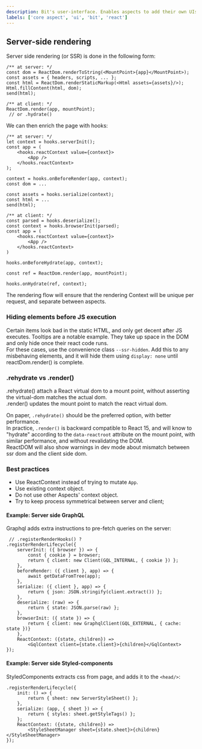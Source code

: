 ```yaml
---
description: Bit's user-interface. Enables aspects to add their own UIs.
labels: ['core aspect', 'ui', 'bit', 'react']
---
```


## Server-side rendering

Server side rendering (or SSR) is done in the following form:

```tsx
/** at server: */
const dom = ReactDom.renderToString(<MountPoint>{app}</MountPoint>);
const assets = { headers, scripts, ... };
const html = ReactDom.renderStaticMarkup(<Html assets={assets}/>);
Html.fillContent(html, dom);
send(html);

/** at client: */
ReactDom.render(app, mountPoint);
 // or .hydrate()
```

We can then enrich the page with hooks:

```tsx
/** at server: */
let context = hooks.serverInit();
const app = (
	<hooks.reactContext value={context}>
		<App />
	</hooks.reactContext>
);

context = hooks.onBeforeRender(app, context);
const dom = ...

const assets = hooks.serialize(context);
const html = ...
send(html);

/** at client: */
const parsed = hooks.deserialize();
const context = hooks.browserInit(parsed);
const app = (
	<hooks.reactContext value={context}>
		<App />
	</hooks.reactContext>
)

hooks.onBeforeHydrate(app, context);

const ref = ReactDom.render(app, mountPoint);

hooks.onHydrate(ref, context);
```

The rendering flow will ensure that the rendering Context will be unique per request, and separate between aspects.

### Hiding elements before JS execution

Certain items look bad in the static HTML, and only get decent after JS executes. Tooltips are a notable example. They take up space in the DOM and only hide once their react code runs.  
For these cases, use the convenience class `--ssr-hidden`. Add this to any misbehaving elements, and it will hide them using `display: none` until reactDom.render() is complete.

### .rehydrate vs .render()

.rehydrate() attach a React virtual dom to a mount point, without asserting the virtual-dom matches the actual dom.  
.render() updates the mount point to match the react virtual dom.

On paper, `.rehydrate()` should be the preferred option, with better performance.  
In practice, `.render()` is backward compatible to React 15, and will know to "hydrate" according to the `data-reactroot` attribute on the mount point, with similar performance, and without revalidating the DOM.  
ReactDOM will also show warnings in dev mode about mismatch between ssr dom and the client side dom.

### Best practices

- Use ReactContext instead of trying to mutate `App`.
- Use existing context object.
- Do not use other Aspects' context object.
- Try to keep process symmetrical between server and client;

#### Example: Server side GraphQL

Graphql adds extra instructions to pre-fetch queries on the server:

```tsx
 // .registerRenderHooks() ?
.registerRenderLifecycle({
	serverInit: ({ browser }) => {
		const { cookie } = browser;
		return { client: new Client(GQL_INTERNAL, { cookie }) };
	},
	beforeRender: ({ client }, app) => {
		await getDataFromTree(app);
	},
	serialize: ({ client }, app) => {
		return { json: JSON.stringify(client.extract()) };
	},
	deserialize: (raw) => {
		return { state: JSON.parse(raw) };
	},
	browserInit: ({ state }) => {
		return { client: new GraphqlClient(GQL_EXTERNAL, { cache: state })}
	},
	ReactContext: ({state, children}) =>
		<GqlContext client={state.client}>{children}</GqlContext>
});
```

#### Example: Server side Styled-components

StyledComponents extracts css from page, and adds it to the `<head/>`:

```tsx
.registerRenderLifecycle({
	init: () => {
		return { sheet: new ServerStyleSheet() };
	},
	serialize: (app, { sheet }) => {
		return { styles: sheet.getStyleTags() };
	};
	ReactContext: ({state, children}) =>
		<StyleSheetManager sheet={state.sheet}>{children}</StyleSheetManager>
});
```
